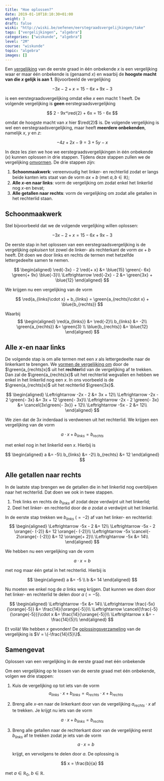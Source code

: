 ```yaml
---
title: "Hoe oplossen?"
date: 2019-01-10T18:10:30+01:00
weight: 3
draft: false
wiski: "http://wiski.be/oefenen/eerstegraadsvergelijkingen/take"
tags: ["vergelijkingen", "algebra"]
categories: ["wiskunde", "algebra"]
level: "2M"
course: "wiskunde"
topic: "algebra"
images: []
---
```


Een [vergelijking](intro) van de eerste graad in één onbekende $x$ is een vergelijking
waar er maar één onbekende is <Mute>(genaamd $x$)</Mute> en waarbij de
**hoogste macht van die $x$ gelijk is aan $1$**. Bijvoorbeeld de
vergelijking


$$
-3x - 2 + x = 15 - 6x + 9x -3
$$


is een eerstegraadsvergelijking omdat elke $x$ een macht $1$ heeft.
De volgende vergelijking is **geen** eerstegraadsvergelijking


$$
2 - 9x^\red{2} + 6x = 15 - 6x
$$


omdat de hoogste macht van $x$ hier $\red{2}$ is. De volgende vergelijking is
wel een eerstegraadsvergelijking, maar heeft **meerdere onbekenden**, namelijk
$x$, $y$ en $z$:


$$
-4z + 2x -9 = 3 + 5y - x
$$


In deze les zien we hoe we eerstegraadsvergelijkingen in één onbekende ($x$)
kunnen oplossen in drie stappen. Tijdens deze stappen zullen we de vergelijking
[omvormen](omvormen).
De drie stappen zijn:

1. **Schoonmaakwerk**: vereenvoudig het linker- en rechterlid zodat er langs
   beide kanten iets staat van de vorm $a x + b$
   <Mute>(met $a, b \in \mathbb{R}$)</Mute>;
2. **Alle $x$-en naar links**: vorm de vergelijking om zodat enkel het
   linkerlid nog $x$-en bevat;
3. **Alle getallen naar rechts**: vorm de vergelijking om zodat alle getallen in
   het rechterlid staan.

## Schoonmaakwerk

Stel bijvoorbeeld dat we de volgende vergelijking willen oplossen:


$$
-3x - 2 + x = 15 - 6x + 9x -3
$$


De eerste stap in het oplossen van een eerstegraadsvergelijking is de
vergelijking _opkuisen_ tot zowel de linker- als rechterkant de vorm $ax + b$
heeft. Dit doen we door links en rechts de termen met hetzelfde lettergedeelte samen
te nemen.

$$
\begin{aligned}
\red{-3x} - 2 \red{+ x} &= \blue{15}
\green{- 6x}
\green{+ 9x} \blue{-3}\\
 \Leftrightarrow \red{-2x} - 2 &= \green{3x} + \blue{12}
\end{aligned}
$$

We krijgen nu een vergelijking van de vorm

$$
\red{a_{links}\cdot x} + b_{links} = \green{a_{rechts}\cdot x} + \blue{b_{rechts}}
$$


Waarbij
$$
\begin{aligned}
\red{a_{links}} &= \red{-2}\\
 b_{links} &= -2\\
 \green{a_{rechts}} &= \green{3} \\
 \blue{b_{rechts}} &= \blue{12}
\end{aligned}
$$

## Alle $x$-en naar links

De volgende stap is om alle termen met een $x$ als lettergedeelte naar de
linkerkant te brengen. We [vormen de vergelijking om](omvormen) door de
$\green{a_{rechts}x}$
uit het **rechter**lid van de vergelijking af te trekken. Dan zal de
$\green{a_{rechts}x}$ uit het
rechterlid wegvallen en hebben we enkel in het linkerlid nog een $x$.
In ons voorbeeld is de $\green{a_{rechts}x}$ uit het rechterlid $\green{3x}$.

$$
\begin{aligned}
\Leftrightarrow -2x - 2 &= 3x + 12\\
 \Leftrightarrow -2x - 2 \green{- 3x} &= 3x + 12 \green{- 3x}\\
 \Leftrightarrow -2x - 2 \green{- 3x} &= \cancel{3x\green{- 3x}} + 12\\
 \Leftrightarrow -5x - 2 &= 12\\
\end{aligned}
$$

We zien dat de $3x$ inderdaad is verdwenen uit het rechterlid.
We krijgen een vergelijking van de vorm


$$
a\cdot x + b_{links} = b_{rechts}
$$


met enkel nog in het linkerlid een $x$. Hierbij is

$$
\begin{aligned}
a &= -5\\
 b_{links} &= -2\\
 b_{rechts} &= 12
\end{aligned}
$$

## Alle getallen naar rechts

In de laatste stap brengen we de getallen die in het linkerlid nog overblijven
naar het rechterlid. Dat doen we ook in twee stappen.

1. Trek links en rechts de $b_{links}$ af zodat deze verdwijnt uit het linkerlid;
2. Deel het linker- en rechterlid door de $a$ zodat $a$ verdwijnt uit het
   linkerlid.

In de eerste stap trekken we $b_{links}$ <Mute>($= -2$)</Mute> af van het linker- en rechterlid:
$$
\begin{aligned}
\Leftrightarrow -5x - 2 &= 12\\
 \Leftrightarrow -5x - 2 \orange{- (-2)} &= 12 \orange{- (-2)}\\
 \Leftrightarrow -5x \cancel{- 2\orange{- (-2)}} &= 12 \orange{+ 2}\\
 \Leftrightarrow -5x &= 14\\
\end{aligned}
$$

We hebben nu een vergelijking van de vorm


$$
a\cdot x = b
$$


met nog maar één getal in het rechterlid. Hierbij is

$$
\begin{aligned}
a &= -5 \\
 b &= 14
\end{aligned}
$$

Nu moeten we enkel nog de $a$ links weg krijgen. Dat kunnen we doen door het
linker- en rechterlid te delen door $a$ <Mute>($= -5$)</Mute>.

$$
\begin{aligned}
\Leftrightarrow -5x &= 14\\
 \Leftrightarrow \frac{-5x}{\orange{-5}} &= \frac{14}{\orange{-5}}\\
 \Leftrightarrow \cancel{\frac{-5}{\orange{-5}}}\cdot x &= \frac{14}{\orange{-5}}\\
 \Leftrightarrow x &= -\frac{14}{5}\\
\end{aligned}
$$

Et voilà! We hebben $x$ gevonden! De [oplossingsverzameling](intro#oplossingsverzameling) van de vergelijking
is $V = \{-\frac{14}{5}\}$.

## Samengevat

<Attention>

Oplossen van een vergelijking in de eerste graad met één onbekende

Om een vergelijking op te lossen van de eerste graad met één onbekende, volgen we drie stappen:

1. Kuis de vergelijking op tot iets van de vorm 
$$
a_{links}\cdot x + b_{links} = a_{rechts}\cdot x + b_{rechts}
$$

2. Breng alle $x$-en naar de linkerkant door van de vergelijking
   $a_{rechts}\cdot x$ af te trekken. Je krijgt nu iets van de vorm
   
$$
a\cdot x + b_{links} = b_{rechts}
$$

3. Breng alle getallen naar de rechterkant door van de vergelijking eerst
   $b_{links}$ af te trekken zodat je iets van de vorm 
$$
a\cdot x = b
$$

   krijgt, en vervolgens te delen door $a$.
   De oplossing is
   
$$
x = \frac{b}{a}
$$

   met $a \in \mathbb{R}_0$, $b \in \mathbb{R}$.

</Attention>
